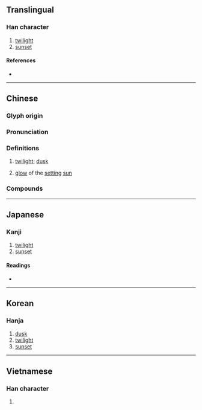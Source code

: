 {{character info}}
==Translingual==

===Han character===
{{Han char|rn=72|rad=日|as=14|sn=18|four=62031|canj=AHGF|ids=⿰日熏}}

# [[twilight]]
# [[sunset]]

====References====
* {{Han ref|kx=0501.080|dkj=14224|dj=0871.170|hdz=21539.140|uh=66DB|ud=26331|bh=EFDB|bd=61403}}

----

==Chinese==
{{zh-forms|alt=纁}}

===Glyph origin===
{{Han etym}}

===Pronunciation===
{{zh-pron
|m=xūn
|c=fan1
|mc=y
|oc=y
|ma=
|cat=n
}}

===Definitions===
{{zh-hanzi}}

# {{lb|zh|literary}} [[twilight]]; [[dusk]]
# {{lb|zh|literary}} [[glow]] of the [[setting]] [[sun]]

===Compounds===
{{zh-der|夕曛|曛黑|曛黃}}

----

==Japanese==

===Kanji===
{{ja-kanji|grade=|rs=日14}}

# [[twilight]]
# [[sunset]]

====Readings====
* {{ja-readings|on=[[くん]] (kun)|kun=[[たそがれ]] (tasogare)}}

----

==Korean==

===Hanja===
{{ko-hanja|hangeul=훈|eumhun=|rv=hun|mr=hun|y=hwun}}

# [[dusk]]
# [[twilight]]
# [[sunset]]

----

==Vietnamese==

===Han character===
{{vi-readings|reading=huân|rs=日14}}

# {{rfdef|vi|sort=日14}}